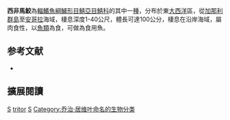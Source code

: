 {{Speciesbox 
| genus = Scomberomorus
| species = tritor
| image = Sctri u0.gif
| status = LC
| status_system = IUCN3.1
| authority = [[Cuvier|Cuvier]], 1832
| synonyms = *''Apolectus immunis''<br /><small>Bennett, 1831</small>
*''Cybium tritor''<br /><small>Cuvier, 1832</small>
*''Scomberomorus argyreus''<br /><small>Fowler, 1905</small>
}}
'''西非馬鮫'''為[[輻鰭魚綱|輻鰭魚綱]][[鱸形目|鱸形目]][[鯖亞目|鯖亞目]][[鯖科|鯖科]]的其中一[[種|種]]，分布於東[[大西洋|大西洋]]區，從[[加那利群島|加那利群島]]至[[安哥拉|安哥拉]]海域，棲息深度1-40公尺，體長可達100公分，棲息在沿岸海域，屬肉食性，以[[魚類|魚類]]為食，可做為食用魚。

== 参考文献 ==
{{reflist}}
*{{FishBase_species|genus=Scomberomorus|species=tritor|year=2012|month=7}}

== 擴展閱讀 == 
{{refbegin}}
{{wikispecies-inline|Scomberomorus tritor|西非馬鮫}}
{{refend}}
{{Taxonbar|from=Q1033172}}

[[Category:食用魚|S]]
[[Category:馬鮫屬|tritor]]
[[Category:1832年描述的鱼类|S]]
[[Category:乔治·居维叶命名的生物分类|Category:乔治·居维叶命名的生物分类]]


{{鱸形目小作品}}